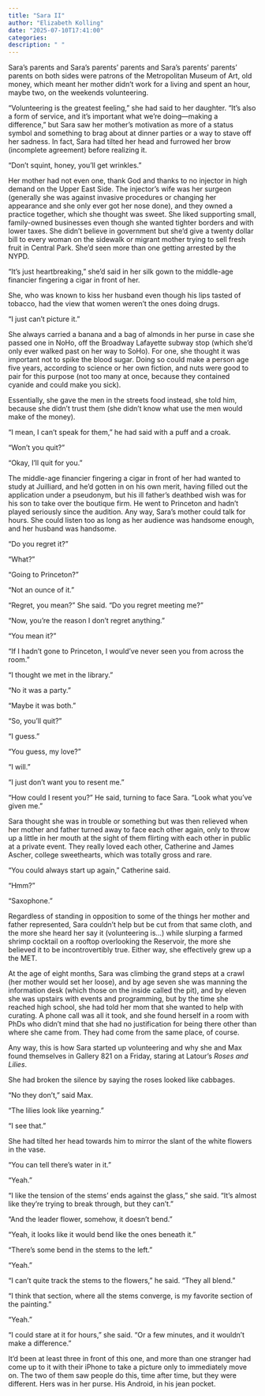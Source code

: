 ```yaml
---
title: "Sara II"
author: "Elizabeth Kolling"
date: "2025-07-10T17:41:00"
categories: 
description: " "
---
```



Sara’s parents and Sara’s parents’ parents and Sara’s parents’ parents’ parents on both sides were patrons of the Metropolitan Museum of Art, old money, which meant her mother didn’t work for a living and spent an hour, maybe two, on the weekends volunteering. 

“Volunteering is the greatest feeling,” she had said to her daughter. “It’s also a form of service, and it’s important what we’re doing—making a difference,” but Sara saw her mother’s motivation as more of a status symbol and something to brag about at dinner parties or a way to stave off her sadness. In fact, Sara had tilted her head and furrowed her brow (incomplete agreement) before realizing it. 

“Don’t squint, honey, you’ll get wrinkles.”

Her mother had not even one, thank God and thanks to no injector in high demand on the Upper East Side. The injector’s wife was her surgeon (generally she was against invasive procedures or changing her appearance and she only ever got her nose done), and they owned a practice together, which she thought was sweet. She liked supporting small, family-owned businesses even though she wanted tighter borders and with lower taxes. She didn’t believe in government but she’d give a twenty dollar bill to every woman on the sidewalk or migrant mother trying to sell fresh fruit in Central Park. She’d seen more than one getting arrested by the NYPD. 

“It’s just heartbreaking,” she’d said in her silk gown to the middle-age financier fingering a cigar in front of her.

She, who was known to kiss her husband even though his lips tasted of tobacco, had the view that women weren’t the ones doing drugs. 

“I just can’t picture it.” 

She always carried a banana and a bag of almonds in her purse in case she passed one in NoHo, off the Broadway Lafayette subway stop (which she’d only ever walked past on her way to SoHo). For one, she thought it was important not to spike the blood sugar. Doing so could make a person age five years, according to science or her own fiction, and nuts were good to pair for this purpose (not too many at once, because they contained cyanide and could make you sick). 

Essentially, she gave the men in the streets food instead, she told him, because she didn’t trust them (she didn’t know what use the men would make of the money). 

“I mean, I can’t speak for them,” he had said with a puff and a croak. 

“Won’t you quit?”

“Okay, I’ll quit for you.”

The middle-age financier fingering a cigar in front of her had wanted to study at Juilliard, and he’d gotten in on his own merit, having filled out the application under a pseudonym, but his ill father’s deathbed wish was for his son to take over the boutique firm. He went to Princeton and hadn’t played seriously since the audition. Any way, Sara’s mother could talk for hours. She could listen too as long as her audience was handsome enough, and her husband was handsome.

“Do you regret it?”

“What?”

“Going to Princeton?”

“Not an ounce of it.”

“Regret, you mean?” She said. “Do you regret meeting me?”

“Now, you’re the reason I don’t regret anything.”

“You mean it?”

“If I hadn’t gone to Princeton, I would’ve never seen you from across the room.”

“I thought we met in the library.”

“No it was a party.” 

“Maybe it was both.” 

“So, you’ll quit?”

“I guess.”

“You guess, my love?”

“I will.”

“I just don’t want you to resent me.”

“How could I resent you?” He said, turning to face Sara. “Look what you’ve given me.” 

Sara thought she was in trouble or something but was then relieved when her mother and father turned away to face each other again, only to throw up a little in her mouth at the sight of them flirting with each other in public at a private event. They really loved each other, Catherine and James Ascher, college sweethearts, which was totally gross and rare. 

“You could always start up again,” Catherine said. 

“Hmm?”

“Saxophone.”

Regardless of standing in opposition to some of the things her mother and father represented, Sara couldn’t help but be cut from that same cloth, and the more she heard her say it (volunteering is…) while slurping a farmed shrimp cocktail on a rooftop overlooking the Reservoir, the more she believed it to be incontrovertibly true. Either way, she effectively grew up a the MET. 

At the age of eight months, Sara was climbing the grand steps at a crawl (her mother would set her loose), and by age seven she was manning the information desk (which those on the inside called the pit), and by eleven she was upstairs with events and programming, but by the time she reached high school, she had told her mom that she wanted to help with curating. A phone call was all it took, and she found herself in a room with PhDs who didn’t mind that she had no justification for being there other than where she came from. They had come from the same place, of course. 

Any way, this is how Sara started up volunteering and why she and Max found themselves in Gallery 821 on a Friday, staring at Latour’s *Roses and Lilies*. 

She had broken the silence by saying the roses looked like cabbages.

“No they don’t,” said Max. 

“The lilies look like yearning.”

“I see that.”

She had tilted her head towards him to mirror the slant of the white flowers in the vase. 

“You can tell there’s water in it.”

“Yeah.”

“I like the tension of the stems’ ends against the glass,” she said. “It’s almost like they’re trying to break through, but they can’t.”

“And the leader flower, somehow, it doesn’t bend.”

“Yeah, it looks like it would bend like the ones beneath it.”

“There’s some bend in the stems to the left.”

“Yeah.”

“I can’t quite track the stems to the flowers,” he said. “They all blend.”

“I think that section, where all the stems converge, is my favorite section of the painting.”  

“Yeah.”

“I could stare at it for hours,” she said. “Or a few minutes, and it wouldn’t make a difference.”

It’d been at least three in front of this one, and more than one stranger had come up to it with their iPhone to take a picture only to immediately move on. The two of them saw people do this, time after time, but they were different. Hers was in her purse. His Android, in his jean pocket.